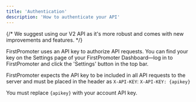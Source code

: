 ```yaml
---
title: 'Authentication'
description: 'How to authenticate your API'
---
```


{/* <Note>
  We suggest using our V2 API as it's more robust and comes with new improvements and features. 
</Note> */}


FirstPromoter uses an API key to authorize API requests. You can find your key on the Settings page of your FirstPromoter Dashboard—log in to FirstPromoter and click the 'Settings' button in the top bar.

FirstPromoter expects the API key to be included in all API requests to the server and must be placed in the header as `X-API-KEY`:
`X-API-KEY: {apikey}`

<Note>You must replace `{apikey}` with your account API key.</Note>